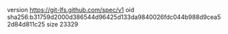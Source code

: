 version https://git-lfs.github.com/spec/v1
oid sha256:b31759d2000d386544d96425d133da9840026fdc044b988d9cea52d84d811c25
size 23329
